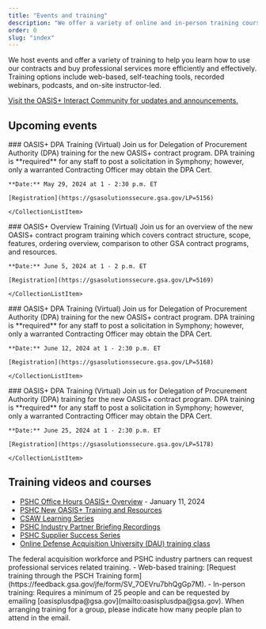 ```yaml
---
title: "Events and training"
description: "We offer a variety of online and in-person training courses to help you learn how to use OASIS+ contracts and buy professional services."
order: 0
slug: "index"
---
```


We host events and offer a variety of training to help you learn how to use our contracts and buy professional services more efficiently and effectively. Training options include web-based, self-teaching tools, recorded webinars, podcasts, and on-site instructor-led.

[Visit the OASIS+ Interact Community for updates and announcements.](https://buy.gsa.gov/interact/community/196/activity-feed)
##  Upcoming events 
<CollectionList>
    <CollectionListItem calendar_month="MAY" calendar_day="29">
    ### OASIS+ DPA Training (Virtual)
    Join us for Delegation of Procurement Authority (DPA) training for the new OASIS+ contract program. DPA training is **required** for any staff to post a solicitation in Symphony; however, only a warranted Contracting Officer may obtain the DPA Cert.

    **Date:** May 29, 2024 at 1 - 2:30 p.m. ET

    [Registration](https://gsasolutionssecure.gsa.gov/LP=5156)

    </CollectionListItem>
</CollectionList>

<CollectionList>
    <CollectionListItem calendar_month="JUNE" calendar_day="5">
    ### OASIS+ Overview Training (Virtual)
    Join us for an overview of the new OASIS+ contract program training which covers contract structure, scope, features, ordering overview, comparison to other GSA contract programs, and resources.

    **Date:** June 5, 2024 at 1 - 2 p.m. ET

    [Registration](https://gsasolutionssecure.gsa.gov/LP=5169)

    </CollectionListItem>
</CollectionList>
<CollectionList>
    <CollectionListItem calendar_month="JUNE" calendar_day="12">
    ### OASIS+ DPA Training (Virtual)
    Join us for Delegation of Procurement Authority (DPA) training for the new OASIS+ contract program. DPA training is **required** for any staff to post a solicitation in Symphony; however, only a warranted Contracting Officer may obtain the DPA Cert.
    
    **Date:** June 12, 2024 at 1 - 2:30 p.m. ET

    [Registration](https://gsasolutionssecure.gsa.gov/LP=5168)

    </CollectionListItem>
</CollectionList>
<CollectionList>
    <CollectionListItem calendar_month="JUNE" calendar_day="25">
    ### OASIS+ DPA Training (Virtual)
    Join us for Delegation of Procurement Authority (DPA) training for the new OASIS+ contract program. DPA training is **required** for any staff to post a solicitation in Symphony; however, only a warranted Contracting Officer may obtain the DPA Cert.
    
    **Date:** June 25, 2024 at 1 - 2:30 p.m. ET

    [Registration](https://gsasolutionssecure.gsa.gov/LP=5178)

    </CollectionListItem>
</CollectionList>

## Training videos and courses
- [PSHC Office Hours OASIS+ Overview](https://www.youtube.com/watch?v=1ft9kJBMK8A&list=PLvdwyPgXnxxVQag_kdAHeiKW1zQAs2wJQ&index=25&t=7s) - January 11, 2024
- [PSHC New OASIS+ Training and Resources](https://www.youtube.com/playlist?list=PLvdwyPgXnxxVQag_kdAHeiKW1zQAs2wJQ)
- [CSAW Learning Series](https://www.youtube.com/playlist?list=PLvdwyPgXnxxVslDBK5HYeekr4FY_nr-Pn)
- [PSHC Industry Partner Briefing Recordings](https://www.youtube.com/playlist?list=PLvdwyPgXnxxUIh1e3H272MogI3HrLGzK9)
- [PSHC Supplier Success Series](https://www.youtube.com/playlist?list=PLvdwyPgXnxxVVhrv4zziLpGgkngkZT1Pm)
- [Online Defense Acquisition University (DAU) training class](https://www.dau.edu/courses/wsc-005) 

<SummaryBox header="Need to request a training?">
    The federal acquisition workforce and PSHC industry partners can request professional services related training. 
    - Web-based training: [Request training through the PSCH Training form](https://feedback.gsa.gov/jfe/form/SV_7OEVru7bhQgGp7M).
    - In-person training: Requires a minimum of 25 people and can be requested by emailing [oasisplusdpa@gsa.gov](mailto:oasisplusdpa@gsa.gov). When arranging training for a group, please indicate how many people  plan to attend in the email.
</SummaryBox>
